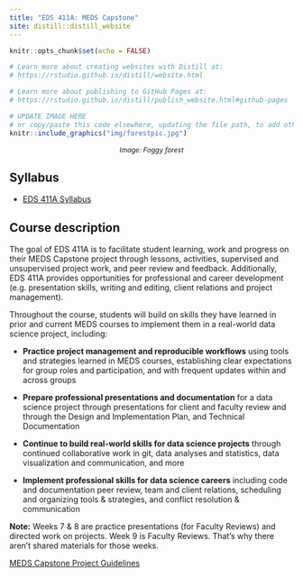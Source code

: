 ```yaml
---
title: "EDS 411A: MEDS Capstone"
site: distill::distill_website
---
```


```r
knitr::opts_chunk$set(echo = FALSE)

# Learn more about creating websites with Distill at:
# https://rstudio.github.io/distill/website.html

# Learn more about publishing to GitHub Pages at:
# https://rstudio.github.io/distill/publish_website.html#github-pages

```

```r

# UPDATE IMAGE HERE 
# or copy/paste this code elsewhere, updating the file path, to add other images to your site!
knitr::include_graphics("img/forestpic.jpg")
```
<center><i><p style="font-size:12px">Image: Foggy forest  </p></i></center>

## Syllabus

- [EDS 411A Syllabus](https://docs.google.com/document/d/1sFxgiRMTE7hEOj1L6GFAmmIPsdhGgslgrPdMpkRc2tY/edit?usp=sharing)



## Course description

The goal of EDS 411A is to facilitate student learning, work and progress on their MEDS Capstone project through lessons, activities, supervised and unsupervised project work, and peer review and feedback. Additionally, EDS 411A provides opportunities for professional and career development (e.g. presentation skills, writing and editing, client relations and project management). 

Throughout the course, students will build on skills they have learned in prior and current MEDS courses to implement them in a real-world data science project, including: 


- **Practice project management and reproducible workflows** using tools and strategies learned in MEDS courses, establishing clear expectations for group roles and participation, and with frequent updates within and across groups

- **Prepare professional presentations and documentation** for a data science project through presentations for client and faculty review and through the Design and Implementation Plan, and Technical Documentation


- **Continue to build real-world skills for data science projects** through continued collaborative work in git, data analyses and statistics, data visualization and communication, and more

- **Implement professional skills for data science careers** including code and documentation peer review, team and client relations, scheduling and organizing tools & strategies, and conflict resolution & communication

**Note:** Weeks 7 & 8 are practice presentations (for Faculty Reviews) and directed work on projects. Week 9 is Faculty Reviews. That's why there aren't shared materials for those weeks.

[MEDS Capstone Project Guidelines](https://docs.google.com/document/d/1eBHXpPCBlsMLdf1F6vG-ypPnkNpetCMu/edit?usp=sharing&ouid=109332249664255975278&rtpof=true&sd=true)

